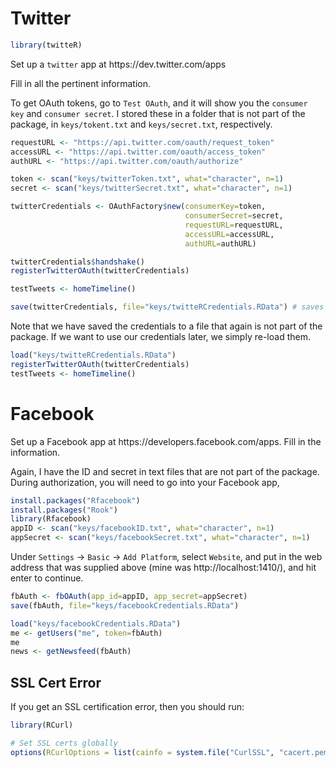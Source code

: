 <!--
  %\VignetteEngine{knitr}
  %\VignetteIndexEntry{Setting Up Accounts}
-->

# Twitter

```r
library(twitteR)
```

Set up a `twitter` app at https://dev.twitter.com/apps

Fill in all the pertinent information.

To get OAuth tokens, go to `Test OAuth`, and it will show you the `consumer key` and `consumer secret`. I stored these in a folder that is not part of the package, in `keys/tokent.txt` and `keys/secret.txt`, respectively.

```r
requestURL <- "https://api.twitter.com/oauth/request_token"
accessURL <- "https://api.twitter.com/oauth/access_token"
authURL <- "https://api.twitter.com/oauth/authorize"

token <- scan("keys/twitterToken.txt", what="character", n=1)
secret <- scan("keys/twitterSecret.txt", what="character", n=1)

twitterCredentials <- OAuthFactory$new(consumerKey=token,
                                       consumerSecret=secret,
                                       requestURL=requestURL,
                                       accessURL=accessURL,
                                       authURL=authURL)

twitterCredentials$handshake()
registerTwitterOAuth(twitterCredentials)

testTweets <- homeTimeline()

save(twitterCredentials, file="keys/twitteRCredentials.RData") # saves for further use
```

Note that we have saved the credentials to a file that again is not part of the package. If we want to use our credentials later, we simply re-load them.

```r
load("keys/twitteRCredentials.RData")
registerTwitterOAuth(twitterCredentials)
testTweets <- homeTimeline()
```

# Facebook

Set up a Facebook app at https://developers.facebook.com/apps. Fill in the information. 

Again, I have the ID and secret in text files that are not part of the package. During authorization, you will need to go into your Facebook app, 

```r
install.packages("Rfacebook")
install.packages("Rook")
library(Rfacebook)
appID <- scan("keys/facebookID.txt", what="character", n=1)
appSecret <- scan("keys/facebookSecret.txt", what="character", n=1)
```

Under `Settings` -> `Basic` -> `Add Platform`, select `Website`, and put in the web address that was supplied above (mine was http://localhost:1410/), and hit enter to continue.

```r
fbAuth <- fbOAuth(app_id=appID, app_secret=appSecret)
save(fbAuth, file="keys/facebookCredentials.RData")
```

```r
load("keys/facebookCredentials.RData")
me <- getUsers("me", token=fbAuth)
me
news <- getNewsfeed(fbAuth)
```



## SSL Cert Error

If you get an SSL certification error, then you should run:

```r
library(RCurl) 

# Set SSL certs globally
options(RCurlOptions = list(cainfo = system.file("CurlSSL", "cacert.pem", package = "RCurl")))
```


